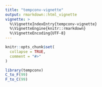 ---
title: "tempconv-vignette"
output: rmarkdown::html_vignette
vignette: >
  %\VignetteIndexEntry{tempconv-vignette}
  %\VignetteEngine{knitr::rmarkdown}
  %\VignetteEncoding{UTF-8}
---

```{r, include = FALSE}
knitr::opts_chunk$set(
  collapse = TRUE,
  comment = "#>"
)
```

```{r setup}
library(tempconv)
C_to_F(99)
F_to_C(99)
```

